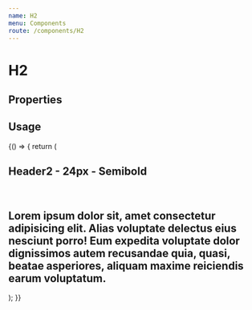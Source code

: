 ```yaml
---
name: H2
menu: Components
route: /components/H2
---
```


# H2

## Properties
<Props of={H2} />

## Usage

<Playground>
  {() => {
    return (
      <Fragment>
        <H2>Header2 - 24px - Semibold</H2>
        <br />
        <H2 id="truncated-header" truncate  >Lorem ipsum dolor sit, amet consectetur adipisicing elit. Alias voluptate
          delectus eius nesciunt porro! Eum expedita voluptate dolor dignissimos autem
          recusandae quia, quasi, beatae asperiores, aliquam maxime reiciendis earum
          voluptatum.</H2>
      </Fragment>
    );
  }}
</Playground>

